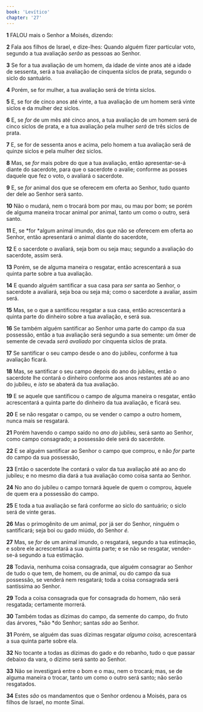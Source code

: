 ```yaml
---
book: 'Levítico'
chapter: '27'
---
```


**1** FALOU mais o Senhor a Moisés, dizendo:

**2** Fala aos filhos de Israel, e dize-lhes: Quando alguém fizer particular voto, segundo a tua avaliação _serão_ as pessoas ao Senhor.

**3** Se for a tua avaliação de um homem, da idade de vinte anos até a idade de sessenta, será a tua avaliação de cinquenta siclos de prata, segundo o siclo do santuário.

**4** Porém, se for mulher, a tua avaliação será de trinta siclos.

**5** E, se for de cinco anos até vinte, a tua avaliação de um homem será vinte siclos e da mulher dez siclos.

**6** E, se _for_ de um mês até cinco anos, a tua avaliação de um homem será de cinco siclos de prata, e a tua avaliação pela mulher _será_ de três siclos de prata.

**7** E, se for de sessenta anos e acima, pelo homem a tua avaliação será de quinze siclos e pela mulher dez siclos.

**8** Mas, se _for_ mais pobre do que a tua avaliação, então apresentar-se-á diante do sacerdote, para que o sacerdote o avalie; conforme as posses daquele que fez o voto, o avaliará o sacerdote.

**9** E, se _for_ animal dos que se oferecem em oferta ao Senhor, tudo quanto der dele ao Senhor será santo.

**10** Não o mudará, nem o trocará bom por mau, ou mau por bom; se porém de alguma maneira trocar animal por animal, tanto um como o outro, será santo.

**11** E, se *for *algum animal imundo, dos que não se oferecem em oferta ao Senhor, então apresentará o animal diante do sacerdote,

**12** E o sacerdote o avaliará, seja bom ou seja mau; segundo a avaliação do sacerdote, assim será.

**13** Porém, se de alguma maneira o resgatar, então acrescentará a sua quinta parte sobre a tua avaliação.

**14** E quando alguém santificar a sua casa para _ser_ santa ao Senhor, o sacerdote a avaliará, seja boa ou seja má; como o sacerdote a avaliar, assim será.

**15** Mas, se o que a santificou resgatar a sua casa, então acrescentará a quinta parte do dinheiro sobre a tua avaliação, e será sua.

**16** Se também alguém santificar ao Senhor uma parte do campo da sua possessão, então a tua avaliação será segundo a sua semente: um ômer de semente de cevada _será avaliado_ por cinquenta siclos de prata.

**17** Se santificar o seu campo desde o ano do jubileu, conforme à tua avaliação ficará.

**18** Mas, se santificar o seu campo depois do ano do jubileu, então o sacerdote lhe contará o dinheiro conforme aos anos restantes até ao ano do jubileu, e _isto_ se abaterá da tua avaliação.

**19** E se aquele que santificou o campo de alguma maneira o resgatar, então acrescentará a quinta parte do dinheiro da tua avaliação, e ficará seu.

**20** E se não resgatar o campo, ou se vender o campo a outro homem, nunca mais se resgatará.

**21** Porém havendo o campo saído no _ano do_ jubileu, será santo ao Senhor, como campo consagrado; a possessão dele será do sacerdote.

**22** E se alguém santificar ao Senhor o campo que comprou, e não _for_ parte do campo da sua possessão,

**23** Então o sacerdote lhe contará o valor da tua avaliação até ao ano do jubileu; e no mesmo dia dará a tua avaliação como coisa santa ao Senhor.

**24** No ano do jubileu o campo tornará àquele de quem o comprou, àquele de quem era a possessão do campo.

**25** E toda a tua avaliação se fará conforme ao siclo do santuário; o siclo será de vinte geras.

**26** Mas o primogênito de um animal, por já ser do Senhor, ninguém o santificará; seja boi ou gado miúdo, do Senhor _é._

**27** Mas, se _for_ de um animal imundo, o resgatará, segundo a tua estimação, e sobre ele acrescentará a sua quinta parte; e se não se resgatar, vender-se-á segundo a tua estimação.

**28** Todavia, nenhuma coisa consagrada, que alguém consagrar ao Senhor de tudo o que tem, de homem, ou de animal, ou do campo da sua possessão, se venderá nem resgatará; toda a coisa consagrada será santíssima ao Senhor.

**29** Toda a coisa consagrada que for consagrada do homem, não será resgatada; certamente morrerá.

**30** Também todas as dízimas do campo, da semente do campo, do fruto das árvores, *são *do Senhor; santas _são_ ao Senhor.

**31** Porém, se alguém das suas dízimas resgatar _alguma coisa,_ acrescentará a sua quinta parte sobre ela.

**32** No tocante a todas as dízimas do gado e do rebanho, tudo o que passar debaixo da vara, o dízimo será santo ao Senhor.

**33** Não se investigará entre o bom e o mau, nem o trocará; mas, se de alguma maneira o trocar, tanto um como o outro será santo; não serão resgatados.

**34** Estes _são_ os mandamentos que o Senhor ordenou a Moisés, para os filhos de Israel, no monte Sinai.
